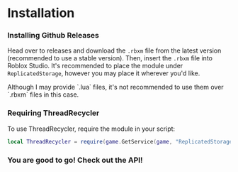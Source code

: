 
# Installation

<Steps>

### Installing Github Releases

Head over to releases and download the `.rbxm` file from the latest version (recommended to use a stable version). Then, insert the `.rbxm` file into Roblox Studio. 
<Callout type="info">
    It's recommended to place the module under `ReplicatedStorage`, however you may place it wherever you'd like. 
</Callout>

<Callout type="warning">
    Although I may provide `.lua` files, it's not recommended to use them over `.rbxm` files in this case.
</Callout>

### Requiring ThreadRecycler

To use ThreadRecycler, require the module in your script:
```lua copy filename="client-or-server" {1}
local ThreadRecycler = require(game.GetService(game, "ReplicatedStorage").ThreadRecycler) -- p.s. .GetService is faster; Never knew that huh?
```
### You are good to go! Check out the API!

</Steps>

